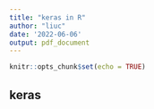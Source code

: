 ```yaml
---
title: "keras in R"
author: "liuc"
date: '2022-06-06'
output: pdf_document
---
```


```r
knitr::opts_chunk$set(echo = TRUE)
```

## keras







